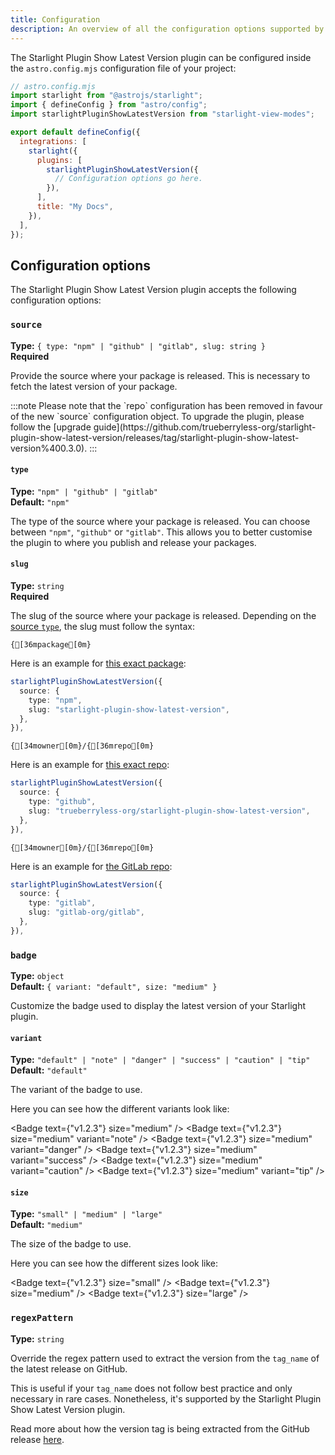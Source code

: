 ```yaml
---
title: Configuration
description: An overview of all the configuration options supported by the Starlight Plugin Show Latest Version plugin.
---
```



The Starlight Plugin Show Latest Version plugin can be configured inside the `astro.config.mjs` configuration file of your project:

```js {11}
// astro.config.mjs
import starlight from "@astrojs/starlight";
import { defineConfig } from "astro/config";
import starlightPluginShowLatestVersion from "starlight-view-modes";

export default defineConfig({
  integrations: [
    starlight({
      plugins: [
        starlightPluginShowLatestVersion({
          // Configuration options go here.
        }),
      ],
      title: "My Docs",
    }),
  ],
});
```

## Configuration options

The Starlight Plugin Show Latest Version plugin accepts the following configuration options:

### `source`

**Type:** `{ type: "npm" | "github" | "gitlab", slug: string }`  
**Required**

Provide the source where your package is released. 
This is necessary to fetch the latest version of your package.

<div id="repo">
:::note
Please note that the `repo` configuration has been <span style="color: var(--sl-color-red)">removed</span> in favour of the new `source` configuration object. To upgrade the plugin, please follow the [upgrade guide](https://github.com/trueberryless-org/starlight-plugin-show-latest-version/releases/tag/starlight-plugin-show-latest-version%400.3.0).
:::
</div>

#### `type`

**Type:** `"npm" | "github" | "gitlab"`  
**Default:** `"npm"`

The type of the source where your package is released. 
You can choose between `"npm"`, `"github"` or `"gitlab"`. This allows you to better customise the plugin to where you publish and release your packages.

#### `slug`

**Type:** `string`  
**Required**

The slug of the source where your package is released.
Depending on the [source `type`](#type), the slug must follow the syntax:

<Tabs>
  <TabItem label="NPM">
  
  ```ansi
  {[36mpackage[0m}
  ```

  Here is an example for [this exact package](https://www.npmjs.com/package/starlight-plugin-show-latest-version):

  ```ts
  starlightPluginShowLatestVersion({
    source: {
      type: "npm",
      slug: "starlight-plugin-show-latest-version",
    },
  }),
  ```
  
  
  </TabItem>
  <TabItem label="GitHub">
  
  ```ansi
  {[34mowner[0m}/{[36mrepo[0m}
  ```

  Here is an example for [this exact repo](https://github.com/trueberryless-org/starlight-plugin-show-latest-version):

  ```ts
  starlightPluginShowLatestVersion({
    source: {
      type: "github",
      slug: "trueberryless-org/starlight-plugin-show-latest-version",
    },
  }),
  ```
  
  </TabItem>
  <TabItem label="GitLab">
  
  ```ansi
  {[34mowner[0m}/{[36mrepo[0m}
  ```

  Here is an example for [the GitLab repo](https://gitlab.com/gitlab-org/gitlab):

  ```ts
  starlightPluginShowLatestVersion({
    source: {
      type: "gitlab",
      slug: "gitlab-org/gitlab",
    },
  }),
  ```
  
  </TabItem>
</Tabs>


### `badge`

**Type:** `object`  
**Default:** `{ variant: "default", size: "medium" }`

Customize the badge used to display the latest version of your Starlight plugin.

#### `variant`

**Type:** `"default" | "note" | "danger" | "success" | "caution" | "tip"`  
**Default:** `"default"`

The variant of the badge to use.

Here you can see how the different variants look like:

<Badge text={"v1.2.3"} size="medium" />
<Badge text={"v1.2.3"} size="medium" variant="note" />
<Badge text={"v1.2.3"} size="medium" variant="danger" />
<Badge text={"v1.2.3"} size="medium" variant="success" />
<Badge text={"v1.2.3"} size="medium" variant="caution" />
<Badge text={"v1.2.3"} size="medium" variant="tip" />

#### `size`

**Type:** `"small" | "medium" | "large"`  
**Default:** `"medium"`

The size of the badge to use.

Here you can see how the different sizes look like:

<Badge text={"v1.2.3"} size="small" />
<Badge text={"v1.2.3"} size="medium" />
<Badge text={"v1.2.3"} size="large" />

### `regexPattern`

**Type:** `string`

Override the regex pattern used to extract the version from the `tag_name` of the latest release on GitHub.

This is useful if your `tag_name` does not follow best practice and only necessary in rare cases. Nonetheless, it's supported by the Starlight Plugin Show Latest Version plugin.

Read more about how the version tag is being extracted from the GitHub release [here](/version-extraction-algorithm).
